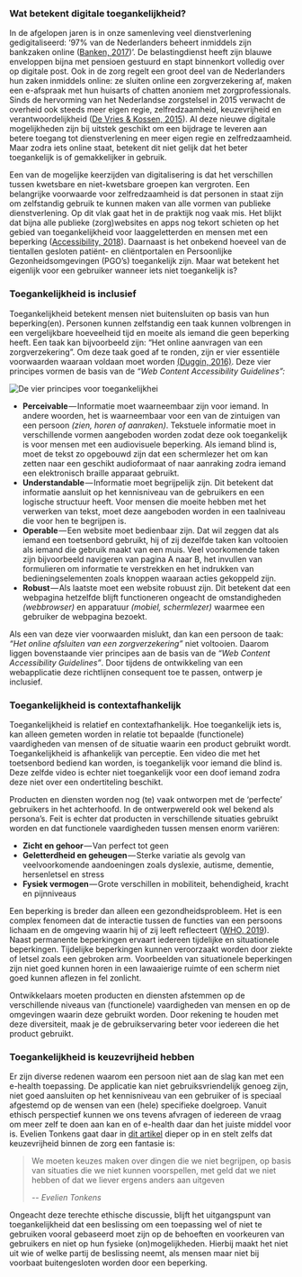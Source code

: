 ### Wat betekent digitale toegankelijkheid?

In de afgelopen jaren is in onze samenleving veel dienstverlening gedigitaliseerd: ‘97% van de Nederlanders beheert inmiddels zijn bankzaken online ([Banken, 2017](https://www.banken.nl/nieuws/20504/nederlandse-consumenten-meest-actief-met-online-bankieren))’. De belastingdienst heeft zijn blauwe enveloppen bijna met pensioen gestuurd en stapt binnenkort volledig over op digitale post. Ook in de zorg regelt een groot deel van de Nederlanders hun zaken inmiddels online: ze sluiten online een zorgverzekering af, maken een e-afspraak met hun huisarts of chatten anoniem met zorgprofessionals. Sinds de hervorming van het Nederlandse zorgstelsel in 2015 verwacht de overheid ook steeds meer eigen regie, zelfredzaamheid, keuzevrijheid en verantwoordelijkheid ([De Vries & Kossen, 2015](https://www.managementboek.nl/e-book/9789082329360/zo-werkt-de-zorg-in-nederland-maaike-de-vries)). Al deze nieuwe digitale mogelijkheden zijn bij uitstek geschikt om een bijdrage te leveren aan betere toegang tot dienstverlening en meer eigen regie en zelfredzaamheid. Maar zodra iets online staat, betekent dit niet gelijk dat het beter toegankelijk is of gemakkelijker in gebruik.

Een van de mogelijke keerzijden van digitalisering is dat het verschillen tussen kwetsbare en niet-kwetsbare groepen kan vergroten. Een belangrijke voorwaarde voor zelfredzaamheid is dat personen in staat zijn om zelfstandig gebruik te kunnen maken van alle vormen van publieke dienstverlening. Op dit vlak gaat het in de praktijk nog vaak mis. Het blijkt dat bijna alle publieke (zorg)websites en apps nog tekort schieten op het gebied van toegankelijkheid voor laaggeletterden en mensen met een beperking ([Accessibility, 2018](https://www.accessibility.nl/nieuws/2018/01/digitale-toegankelijkheid-in-de-zorg-kan-beter)). Daarnaast is het onbekend hoeveel van de tientallen gesloten patiënt- en cliëntportalen en Persoonlijke Gezonheidsomgevingen (PGO’s) toegankelijk zijn. Maar wat betekent het eigenlijk voor een gebruiker wanneer iets niet toegankelijk is?

### Toegankelijkheid is inclusief

Toegankelijkheid betekent mensen niet buitensluiten op basis van hun beperking(en). Personen kunnen zelfstandig een taak kunnen volbrengen in een vergelijkbare hoeveelheid tijd en moeite als iemand die geen beperking heeft. Een taak kan bijvoorbeeld zijn: “Het online aanvragen van een zorgverzekering”. Om deze taak goed af te ronden, zijn er vier essentiële voorwaarden waaraan voldaan moet worden [(Duggin, 2016)](https://accessibility.blog.gov.uk/2016/05/16/what-we-mean-when-we-talk-about-accessibility-2/). Deze vier principes vormen de basis van de _“Web Content Accessibility Guidelines”:_

![De vier principes voor toegankelijkhei](/blog/design-for-healthcare/four-principles.png)

- **Perceivable** — Informatie moet waarneembaar zijn voor iemand. In andere woorden, het is waarneembaar voor een van de zintuigen van een persoon _(zien, horen of aanraken)_. Tekstuele informatie moet in verschillende vormen aangeboden worden zodat deze ook toegankelijk is voor mensen met een audiovisuele beperking. Als iemand blind is, moet de tekst zo opgebouwd zijn dat een schermlezer het om kan zetten naar een geschikt audioformaat of naar aanraking zodra iemand een elektronisch braille apparaat gebruikt.
- **Understandable** — Informatie moet begrijpelijk zijn. Dit betekent dat informatie aansluit op het kennisniveau van de gebruikers en een logische structuur heeft. Voor mensen die moeite hebben met het verwerken van tekst, moet deze aangeboden worden in een taalniveau die voor hen te begrijpen is.
- **Operable** — Een website moet bedienbaar zijn. Dat wil zeggen dat als iemand een toetsenbord gebruikt, hij of zij dezelfde taken kan voltooien als iemand die gebruik maakt van een muis. Veel voorkomende taken zijn bijvoorbeeld navigeren van pagina A naar B, het invullen van formulieren om informatie te verstrekken en het indrukken van bedieningselementen zoals knoppen waaraan acties gekoppeld zijn.
- **Robust** — Als laatste moet een website robuust zijn. Dit betekent dat een webpagina hetzelfde blijft functioneren ongeacht de omstandigheden _(webbrowser)_ en apparatuur _(mobiel, schermlezer)_ waarmee een gebruiker de webpagina bezoekt.

Als een van deze vier voorwaarden mislukt, dan kan een persoon de taak: _“Het online afsluiten van een zorgverzekering”_ niet voltooien. Daarom liggen bovenstaande vier principes aan de basis van de _“Web Content Accessibility Guidelines”_. Door tijdens de ontwikkeling van een webapplicatie deze richtlijnen consequent toe te passen, ontwerp je inclusief.

### Toegankelijkheid is contextafhankelijk

Toegankelijkheid is relatief en contextafhankelijk. Hoe toegankelijk iets is, kan alleen gemeten worden in relatie tot bepaalde (functionele) vaardigheden van mensen of de situatie waarin een product gebruikt wordt. Toegankelijkheid is afhankelijk van perceptie. Een video die met het toetsenbord bediend kan worden, is toegankelijk voor iemand die blind is. Deze zelfde video is echter niet toegankelijk voor een doof iemand zodra deze niet over een ondertiteling beschikt.

Producten en diensten worden nog (te) vaak ontworpen met de ‘perfecte’ gebruikers in het achterhoofd. In de ontwerpwereld ook wel bekend als persona’s. Feit is echter dat producten in verschillende situaties gebruikt worden en dat functionele vaardigheden tussen mensen enorm variëren:

- **Zicht en gehoor** — Van perfect tot geen
- **Geletterdheid en geheugen** — Sterke variatie als gevolg van veelvoorkomende aandoeningen zoals dyslexie, autisme, dementie, hersenletsel en stress
- **Fysiek vermogen** — Grote verschillen in mobiliteit, behendigheid, kracht en pijnniveaus

Een beperking is breder dan alleen een gezondheidsprobleem. Het is een complex fenomeen dat de interactie tussen de functies van een persoons lichaam en de omgeving waarin hij of zij leeft reflecteert ([WHO, 2019](https://www.who.int/topics/disabilities/en/)). Naast permanente beperkingen ervaart iedereen tijdelijke en situationele beperkingen. Tijdelijke beperkingen kunnen veroorzaakt worden door ziekte of letsel zoals een gebroken arm. Voorbeelden van situationele beperkingen zijn niet goed kunnen horen in een lawaaierige ruimte of een scherm niet goed kunnen aflezen in fel zonlicht.

Ontwikkelaars moeten producten en diensten afstemmen op de verschillende niveaus van (functionele) vaardigheden van mensen en op de omgevingen waarin deze gebruikt worden. Door rekening te houden met deze diversiteit, maak je de gebruikservaring beter voor iedereen die het product gebruikt.

### Toegankelijkheid is keuzevrijheid hebben

Er zijn diverse redenen waarom een persoon niet aan de slag kan met een e-health toepassing. De applicatie kan niet gebruiksvriendelijk genoeg zijn, niet goed aansluiten op het kennisniveau van een gebruiker of is speciaal afgestemd op de wensen van een (hele) specifieke doelgroep. Vanuit ethisch perspectief kunnen we ons tevens afvragen of iedereen de vraag om meer zelf te doen aan kan en of e-health daar dan het juiste middel voor is. Evelien Tonkens gaat daar in [dit artikel](https://decorrespondent.nl/10902/in-een-welvarend-land-wordt-de-zorg-steeds-duurder-niks-mis-mee-zegt-deze-hoogleraar/447069216-5f3c3ba3) dieper op in en stelt zelfs dat keuzevrijheid binnen de zorg een fantasie is:

> We moeten keuzes maken over dingen die we niet begrijpen, op basis van situaties die we niet kunnen voorspellen, met geld dat we niet hebben of dat we liever ergens anders aan uitgeven
>
> -- <cite>Evelien Tonkens</cite>

Ongeacht deze terechte ethische discussie, blijft het uitgangspunt van toegankelijkheid dat een beslissing om een toepassing wel of niet te gebruiken vooral gebaseerd moet zijn op de behoeften en voorkeuren van gebruikers en niet op hun fysieke (on)mogelijkheden. Hierbij maakt het niet uit wie of welke partij de beslissing neemt, als mensen maar niet bij voorbaat buitengesloten worden door een beperking.
